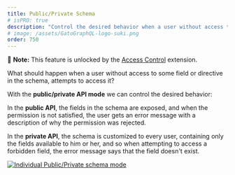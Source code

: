 ```yaml
---
title: Public/Private Schema
# isPRO: true
description: "Control the desired behavior when a user without access to some field or directive in the schema attempts to access it."
# image: /assets/GatoGraphQL-logo-suki.png
order: 750
---
```


📣 **Note:** This feature is unlocked by the [Access Control](../../../extensions/access-control/) extension.

What should happen when a user without access to some field or directive in the schema, attempts to access it?

With the **public/private API mode** we can control the desired behavior:

In the **public API**, the fields in the schema are exposed, and when the permission is not satisfied, the user gets an error message with a description of why the permission was rejected.

In the **private API**, the schema is customized to every user, containing only the fields available to him or her, and so when attempting to access a forbidden field, the error message says that the field doesn't exist.

<a href="/assets/guides/upstream-pro/acl-public-private-schema-mode.png" target="_blank">![Individual Public/Private schema mode](/assets/guides/upstream-pro/acl-public-private-schema-mode.png "Individual Public/Private schema mode")</a>
